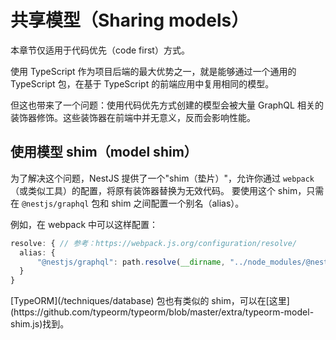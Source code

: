 # 共享模型（Sharing models）

<CalloutInfo type="warning">

本章节仅适用于代码优先（code first）方式。

</CalloutInfo>

使用 TypeScript 作为项目后端的最大优势之一，就是能够通过一个通用的 TypeScript 包，在基于 TypeScript 的前端应用中复用相同的模型。

但这也带来了一个问题：使用代码优先方式创建的模型会被大量 GraphQL 相关的装饰器修饰。这些装饰器在前端中并无意义，反而会影响性能。

## 使用模型 shim（model shim）

为了解决这个问题，NestJS 提供了一个"shim（垫片）"，允许你通过 `webpack`（或类似工具）的配置，将原有装饰器替换为无效代码。
要使用这个 shim，只需在 `@nestjs/graphql` 包和 shim 之间配置一个别名（alias）。

例如，在 webpack 中可以这样配置：

```ts
resolve: { // 参考：https://webpack.js.org/configuration/resolve/
  alias: {
      "@nestjs/graphql": path.resolve(__dirname, "../node_modules/@nestjs/graphql/dist/extra/graphql-model-shim")
  }
}
```

<CalloutInfo>
  [TypeORM](/techniques/database) 包也有类似的
  shim，可以在[这里](https://github.com/typeorm/typeorm/blob/master/extra/typeorm-model-shim.js)找到。
</CalloutInfo>
